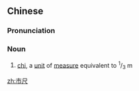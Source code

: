 ==Chinese==
{{zh-forms}}

===Pronunciation===
{{zh-pron
|m=shìchǐ
|c=si5 cek5
|cat=n
}}

===Noun===
{{zh-noun}}

# {{lb|zh|Mainland China}} [[chi]], a [[unit]] of [[measure]] equivalent to <sup>1</sup>/<sub>3</sub> m

{{zh-cat|Units of measure}}

[[zh:市尺]]